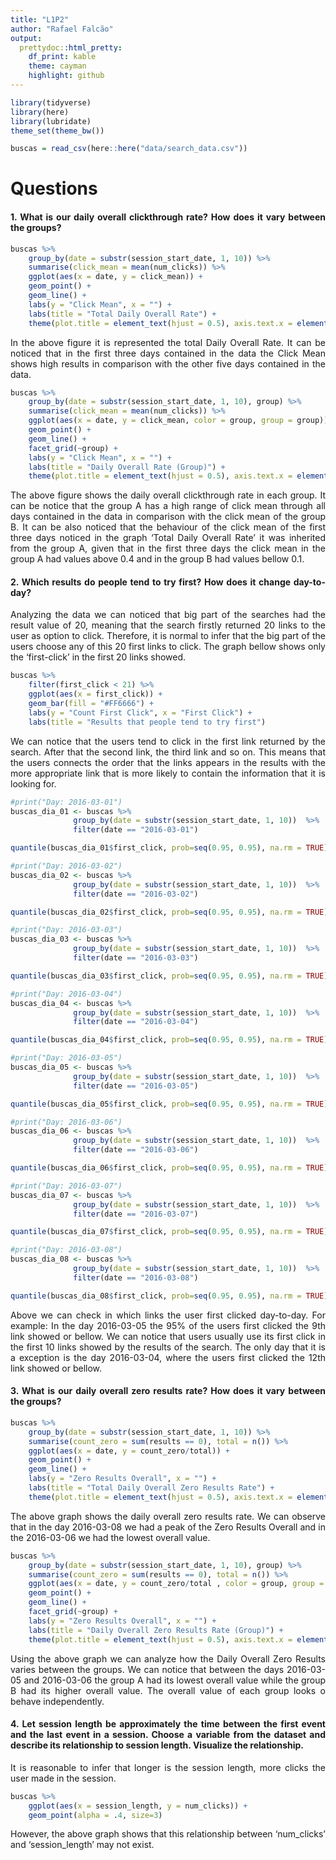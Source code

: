 ```yaml
---
title: "L1P2"
author: "Rafael Falcão"
output:
  prettydoc::html_pretty:
    df_print: kable
    theme: cayman
    highlight: github
---
```


<style>
body {
text-align: justify}
</style>

```r
library(tidyverse)
library(here)
library(lubridate)
theme_set(theme_bw())
```

```r
buscas = read_csv(here::here("data/search_data.csv"))
```

# Questions

#### 1. What is our daily overall clickthrough rate? How does it vary between the groups?

```r
buscas %>%
    group_by(date = substr(session_start_date, 1, 10)) %>%
    summarise(click_mean = mean(num_clicks)) %>%
    ggplot(aes(x = date, y = click_mean)) +
    geom_point() +
    geom_line() +
    labs(y = "Click Mean", x = "") +
    labs(title = "Total Daily Overall Rate") + 
    theme(plot.title = element_text(hjust = 0.5), axis.text.x = element_text(hjust = 1, angle = 45), legend.position="none")
```

In the above figure it is represented the total Daily Overall Rate. It can be noticed that in the first three days contained in the data the Click Mean shows high results in comparison with the other five days contained in the data.

```r
buscas %>%
    group_by(date = substr(session_start_date, 1, 10), group) %>%
    summarise(click_mean = mean(num_clicks)) %>%
    ggplot(aes(x = date, y = click_mean, color = group, group = group)) +
    geom_point() +
    geom_line() +
    facet_grid(~group) +
    labs(y = "Click Mean", x = "") +
    labs(title = "Daily Overall Rate (Group)") + 
    theme(plot.title = element_text(hjust = 0.5), axis.text.x = element_text(hjust = 1, angle = 45), legend.position="none")
```

The above figure shows the daily overall clickthrough rate in each group. It can be notice that the group A has a high range of click mean through all days contained in the data in comparison with the click mean of the group B. It can be also noticed that the behaviour of the click mean of the first three days noticed in the graph 'Total Daily Overall Rate' it was inherited from the group A, given that in the first three days the click mean in the group A had values above 0.4 and in the group B had values bellow 0.1.

#### 2. Which results do people tend to try first? How does it change day-to-day?

Analyzing the data we can noticed that big part of the searches had the result value of 20, meaning that the search firstly returned 20 links to the user as option to click. Therefore, it is normal to infer that the big part of the users choose any of this 20 first links to click. The graph bellow shows only the 'first-click' in the first 20 links showed.

```r
buscas %>%
    filter(first_click < 21) %>%
    ggplot(aes(x = first_click)) +
    geom_bar(fill = "#FF6666") +
    labs(y = "Count First Click", x = "First Click") +
    labs(title = "Results that people tend to try first")
``` 

We can notice that the users tend to click in the first link returned by the search. After that the second link, the third link and so on. This means that the users connects the order that the links appears in the results with the more appropriate link that is more likely to contain the information that it is looking for.

```r
#print("Day: 2016-03-01")
buscas_dia_01 <- buscas %>%
              group_by(date = substr(session_start_date, 1, 10))  %>%
              filter(date == "2016-03-01")

quantile(buscas_dia_01$first_click, prob=seq(0.95, 0.95), na.rm = TRUE)

#print("Day: 2016-03-02")
buscas_dia_02 <- buscas %>%
              group_by(date = substr(session_start_date, 1, 10))  %>%
              filter(date == "2016-03-02")

quantile(buscas_dia_02$first_click, prob=seq(0.95, 0.95), na.rm = TRUE)

#print("Day: 2016-03-03")
buscas_dia_03 <- buscas %>%
              group_by(date = substr(session_start_date, 1, 10))  %>%
              filter(date == "2016-03-03")

quantile(buscas_dia_03$first_click, prob=seq(0.95, 0.95), na.rm = TRUE)

#print("Day: 2016-03-04")
buscas_dia_04 <- buscas %>%
              group_by(date = substr(session_start_date, 1, 10))  %>%
              filter(date == "2016-03-04")

quantile(buscas_dia_04$first_click, prob=seq(0.95, 0.95), na.rm = TRUE)

#print("Day: 2016-03-05")
buscas_dia_05 <- buscas %>%
              group_by(date = substr(session_start_date, 1, 10))  %>%
              filter(date == "2016-03-05")

quantile(buscas_dia_05$first_click, prob=seq(0.95, 0.95), na.rm = TRUE)

#print("Day: 2016-03-06")
buscas_dia_06 <- buscas %>%
              group_by(date = substr(session_start_date, 1, 10))  %>%
              filter(date == "2016-03-06")

quantile(buscas_dia_06$first_click, prob=seq(0.95, 0.95), na.rm = TRUE)

#print("Day: 2016-03-07")
buscas_dia_07 <- buscas %>%
              group_by(date = substr(session_start_date, 1, 10))  %>%
              filter(date == "2016-03-07")

quantile(buscas_dia_07$first_click, prob=seq(0.95, 0.95), na.rm = TRUE)

#print("Day: 2016-03-08")
buscas_dia_08 <- buscas %>%
              group_by(date = substr(session_start_date, 1, 10))  %>%
              filter(date == "2016-03-08")

quantile(buscas_dia_08$first_click, prob=seq(0.95, 0.95), na.rm = TRUE)
``` 

Above we can check in which links the user first clicked day-to-day. For example: In the day 2016-03-05 the 95% of the users first clicked the 9th link showed or bellow. We can notice that users usually use its first click in the  first 10 links showed by the results of the search. The only day that it is a exception is the day 2016-03-04, where the users first clicked the 12th link showed or bellow.

#### 3. What is our daily overall zero results rate? How does it vary between the groups?

```r

buscas %>%
    group_by(date = substr(session_start_date, 1, 10)) %>%
    summarise(count_zero = sum(results == 0), total = n()) %>%
    ggplot(aes(x = date, y = count_zero/total)) +
    geom_point() + 
    geom_line() +
    labs(y = "Zero Results Overall", x = "") +
    labs(title = "Total Daily Overall Zero Results Rate") + 
    theme(plot.title = element_text(hjust = 0.5), axis.text.x = element_text(hjust = 1, angle = 45), legend.position="none")

```

The above graph shows the daily overall zero results rate. We can observe that in the day 2016-03-08 we had a peak of the Zero Results Overall and in the 2016-03-06 we had the lowest overall value.

```r

buscas %>%
    group_by(date = substr(session_start_date, 1, 10), group) %>%
    summarise(count_zero = sum(results == 0), total = n()) %>%
    ggplot(aes(x = date, y = count_zero/total , color = group, group = group)) +
    geom_point() + 
    geom_line() +
    facet_grid(~group) +
    labs(y = "Zero Results Overall", x = "") +
    labs(title = "Daily Overall Zero Results Rate (Group)") + 
    theme(plot.title = element_text(hjust = 0.5), axis.text.x = element_text(hjust = 1, angle = 45), legend.position="none")

```

Using the above graph we can analyze how the Daily Overall Zero Results varies between the groups. We can notice that between the days 2016-03-05 and 2016-03-06 the group A had its lowest overall value while the group B had its higher overall value. The overall value of each group looks o behave independently.

#### 4. Let session length be approximately the time between the first event and the last event in a session. Choose a variable from the dataset and describe its relationship to session length. Visualize the relationship.

It is reasonable to infer that longer is the session length, more clicks the user made in the session.

```r
buscas %>%
    ggplot(aes(x = session_length, y = num_clicks)) +
    geom_point(alpha = .4, size=3)
```

However, the above graph shows that this relationship between 'num_clicks' and 'session_length' may not exist.
